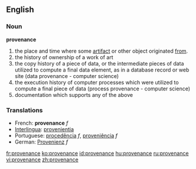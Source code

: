 ==English==
=== Noun ===
'''provenance'''
#the place and time where some [[artifact]] or other object originated [[from]].
#the history of ownership of a work of art
#the copy history of a piece of data, or the intermediate pieces of data utilized to compute a final data element, as in a database record or web site (data provenance - computer science)
#the execution history of computer processes which were utilized to compute a final piece of data (process provenance - computer science)
#documentation which supports any of the above

===Translations===
*French: '''provenance''' ''f''
*[[Interlingua]]: [[provenientia]]
*Portuguese: [[procedência]] ''f'', [[proveniência]] ''f''
*German: [[Provenienz]] ''f''

[[fr:provenance]]
[[ko:provenance]]
[[id:provenance]]
[[hu:provenance]]
[[ru:provenance]]
[[vi:provenance]]
[[zh:provenance]]